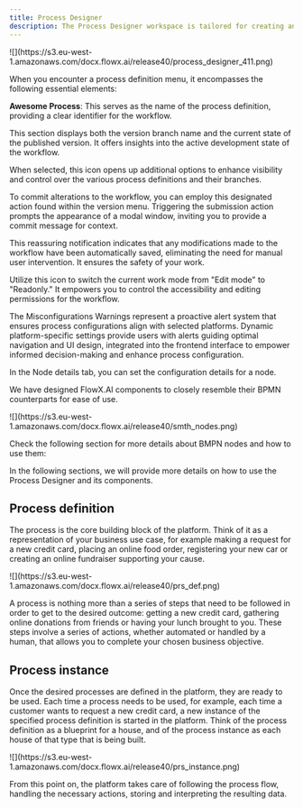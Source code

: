 ```yaml
---
title: Process Designer
description: The Process Designer workspace is tailored for creating and editing business processes, featuring a menu with all the essential elements needed to design a process.
---
```


<Frame>
![](https://s3.eu-west-1.amazonaws.com/docx.flowx.ai/release40/process_designer_411.png)
</Frame>

When you encounter a process definition menu, it encompasses the following essential elements:

<AccordionGroup>
  <Accordion title="1. Process definition name">
    <p><strong>Awesome Process</strong>: This serves as the name of the process definition, providing a clear identifier for the workflow.</p>
  </Accordion>
  <Accordion title="2. Version - main (Work In Progress)">
    <p>This section displays both the version branch name and the current state of the published version. It offers insights into the active development state of the workflow.</p>
  </Accordion>
  <Accordion title="3. Branching Icon">
    <p>When selected, this icon opens up additional options to enhance visibility and control over the various process definitions and their branches.</p>
  </Accordion>
  <Accordion title="4. Submit Changes">
    <p>To commit alterations to the workflow, you can employ this designated action found within the version menu. Triggering the submission action prompts the appearance of a modal window, inviting you to provide a commit message for context.</p>
  </Accordion>
  <Accordion title="5. Autosaved">
    <p>This reassuring notification indicates that any modifications made to the workflow have been automatically saved, eliminating the need for manual user intervention. It ensures the safety of your work.</p>
  </Accordion>
  <Accordion title="6. Lock Icon">
    <p>Utilize this icon to switch the current work mode from "Edit mode" to "Readonly." It empowers you to control the accessibility and editing permissions for the workflow.</p>
  </Accordion>
  <Accordion title="7. Warnings">
    <p>The Misconfigurations Warnings represent a proactive alert system that ensures process configurations align with selected platforms. Dynamic platform-specific settings provide users with alerts guiding optimal navigation and UI design, integrated into the frontend interface to empower informed decision-making and enhance process configuration.</p>
  </Accordion>
  <Accordion title="8. Node details">
    <p>In the Node details tab, you can set the configuration details for a node.</p>
  </Accordion>
</AccordionGroup>

We have designed FlowX.AI components to closely resemble their BPMN counterparts for ease of use. 

<Frame>
![](https://s3.eu-west-1.amazonaws.com/docx.flowx.ai/release40/smth_nodes.png)
</Frame>

Check the following section for more details about BMPN nodes and how to use them:

<Card title="BPMN nodes" href="../node/node" icon ="link">
</Card>

In the following sections, we will provide more details on how to use the Process Designer and its components.


## Process definition

The process is the core building block of the platform. Think of it as a representation of your business use case, for example making a request for a new credit card, placing an online food order, registering your new car or creating an online fundraiser supporting your cause.

<Frame>
![](https://s3.eu-west-1.amazonaws.com/docx.flowx.ai/release40/prs_def.png)
</Frame>

A process is nothing more than a series of steps that need to be followed in order to get to the desired outcome: getting a new credit card, gathering online donations from friends or having your lunch brought to you. These steps involve a series of actions, whether automated or handled by a human, that allows you to complete your chosen business objective.

<Card title="Process definition" href="./process-definition" icon ="link">
</Card>

## Process instance

Once the desired processes are defined in the platform, they are ready to be used. Each time a process needs to be used, for example, each time a customer wants to request a new credit card, a new instance of the specified process definition is started in the platform. Think of the process definition as a blueprint for a house, and of the process instance as each house of that type that is being built.

<Frame>
![](https://s3.eu-west-1.amazonaws.com/docx.flowx.ai/release40/prs_instance.png)
</Frame>

From this point on, the platform takes care of following the process flow, handling the necessary actions, storing and interpreting the resulting data.

<CardGroup>

<Card title= "Process Instance" href="../../projects/runtime/active-process/process-instance" icon ="link">
</Card>

<Card title="Exceptions" href="../../projects/runtime/active-process/failed-process-start" icon ="link">
</Card>

</CardGroup>


